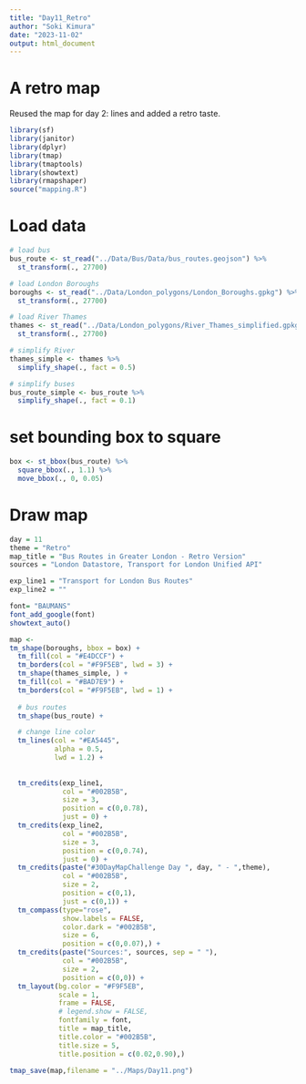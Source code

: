 ```yaml
---
title: "Day11_Retro"
author: "Soki Kimura"
date: "2023-11-02"
output: html_document
---
```


# A retro map

Reused the map for day 2: lines and added a retro taste.


```r
library(sf)
library(janitor)
library(dplyr)
library(tmap)
library(tmaptools)
library(showtext)
library(rmapshaper)
source("mapping.R")


```


# Load data

```r
# load bus
bus_route <- st_read("../Data/Bus/Data/bus_routes.geojson") %>%
  st_transform(., 27700)

# load London Boroughs
boroughs <- st_read("../Data/London_polygons/London_Boroughs.gpkg") %>%
  st_transform(., 27700)

# load River Thames
thames <- st_read("../Data/London_polygons/River_Thames_simplified.gpkg") %>%
  st_transform(., 27700)

# simplify River
thames_simple <- thames %>%
  simplify_shape(., fact = 0.5)

# simplify buses
bus_route_simple <- bus_route %>%
  simplify_shape(., fact = 0.1)

```

# set bounding box to square

```r

box <- st_bbox(bus_route) %>%
  square_bbox(., 1.1) %>%
  move_bbox(., 0, 0.05)

```

# Draw map

```r

day = 11
theme = "Retro"
map_title = "Bus Routes in Greater London - Retro Version"
sources = "London Datastore, Transport for London Unified API"

exp_line1 = "Transport for London Bus Routes"
exp_line2 = ""

font= "BAUMANS"
font_add_google(font)
showtext_auto()

map <-
tm_shape(boroughs, bbox = box) +
  tm_fill(col = "#E4DCCF") +
  tm_borders(col = "#F9F5EB", lwd = 3) +
  tm_shape(thames_simple, ) +
  tm_fill(col = "#BAD7E9") +
  tm_borders(col = "#F9F5EB", lwd = 1) +
  
  # bus routes
  tm_shape(bus_route) + 

  # change line color
  tm_lines(col = "#EA5445",
           alpha = 0.5,
           lwd = 1.2) +
  
  
  tm_credits(exp_line1,
             col = "#002B5B",
             size = 3,
             position = c(0,0.78),
             just = 0) +
  tm_credits(exp_line2,
             col = "#002B5B",
             size = 3,
             position = c(0,0.74),
             just = 0) +
  tm_credits(paste("#30DayMapChallenge Day ", day, " - ",theme),
             col = "#002B5B",
             size = 2,
             position = c(0,1),
             just = c(0,1)) +
  tm_compass(type="rose",
             show.labels = FALSE,
             color.dark = "#002B5B",
             size = 6,
             position = c(0,0.07),) +
  tm_credits(paste("Sources:", sources, sep = " "), 
             col = "#002B5B",
             size = 2,
             position = c(0,0)) + 
  tm_layout(bg.color = "#F9F5EB",
            scale = 1,
            frame = FALSE,
            # legend.show = FALSE,
            fontfamily = font,
            title = map_title,
            title.color = "#002B5B",
            title.size = 5,
            title.position = c(0.02,0.90),)
  
tmap_save(map,filename = "../Maps/Day11.png")

```


